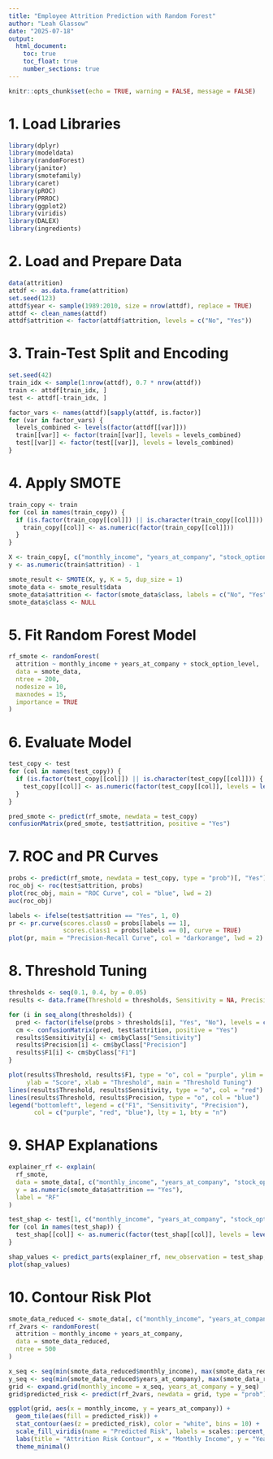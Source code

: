```yaml
---
title: "Employee Attrition Prediction with Random Forest"
author: "Leah Glassow"
date: "2025-07-18"
output:
  html_document:
    toc: true
    toc_float: true
    number_sections: true
---
```


```r
knitr::opts_chunk$set(echo = TRUE, warning = FALSE, message = FALSE)
```

# 1. Load Libraries
```r
library(dplyr)
library(modeldata)
library(randomForest)
library(janitor)
library(smotefamily)
library(caret)
library(pROC)
library(PRROC)
library(ggplot2)
library(viridis)
library(DALEX)
library(ingredients)
```

# 2. Load and Prepare Data
```r
data(attrition)
attdf <- as.data.frame(attrition)
set.seed(123)
attdf$year <- sample(1989:2010, size = nrow(attdf), replace = TRUE)
attdf <- clean_names(attdf)
attdf$attrition <- factor(attdf$attrition, levels = c("No", "Yes"))
```

# 3. Train-Test Split and Encoding
```r
set.seed(42)
train_idx <- sample(1:nrow(attdf), 0.7 * nrow(attdf))
train <- attdf[train_idx, ]
test <- attdf[-train_idx, ]

factor_vars <- names(attdf)[sapply(attdf, is.factor)]
for (var in factor_vars) {
  levels_combined <- levels(factor(attdf[[var]]))
  train[[var]] <- factor(train[[var]], levels = levels_combined)
  test[[var]] <- factor(test[[var]], levels = levels_combined)
}
```

# 4. Apply SMOTE
```r
train_copy <- train
for (col in names(train_copy)) {
  if (is.factor(train_copy[[col]]) || is.character(train_copy[[col]])) {
    train_copy[[col]] <- as.numeric(factor(train_copy[[col]]))
  }
}

X <- train_copy[, c("monthly_income", "years_at_company", "stock_option_level")]
y <- as.numeric(train$attrition) - 1

smote_result <- SMOTE(X, y, K = 5, dup_size = 1)
smote_data <- smote_result$data
smote_data$attrition <- factor(smote_data$class, labels = c("No", "Yes"))
smote_data$class <- NULL
```

# 5. Fit Random Forest Model
```r
rf_smote <- randomForest(
  attrition ~ monthly_income + years_at_company + stock_option_level,
  data = smote_data,
  ntree = 200,
  nodesize = 10,
  maxnodes = 15,
  importance = TRUE
)
```

# 6. Evaluate Model
```r
test_copy <- test
for (col in names(test_copy)) {
  if (is.factor(test_copy[[col]]) || is.character(test_copy[[col]])) {
    test_copy[[col]] <- as.numeric(factor(test_copy[[col]], levels = levels(factor(train[[col]]))))
  }
}

pred_smote <- predict(rf_smote, newdata = test_copy)
confusionMatrix(pred_smote, test$attrition, positive = "Yes")
```

# 7. ROC and PR Curves
```r
probs <- predict(rf_smote, newdata = test_copy, type = "prob")[, "Yes"]
roc_obj <- roc(test$attrition, probs)
plot(roc_obj, main = "ROC Curve", col = "blue", lwd = 2)
auc(roc_obj)

labels <- ifelse(test$attrition == "Yes", 1, 0)
pr <- pr.curve(scores.class0 = probs[labels == 1],
               scores.class1 = probs[labels == 0], curve = TRUE)
plot(pr, main = "Precision-Recall Curve", col = "darkorange", lwd = 2)
```

# 8. Threshold Tuning
```r
thresholds <- seq(0.1, 0.4, by = 0.05)
results <- data.frame(Threshold = thresholds, Sensitivity = NA, Precision = NA, F1 = NA)

for (i in seq_along(thresholds)) {
  pred <- factor(ifelse(probs > thresholds[i], "Yes", "No"), levels = c("No", "Yes"))
  cm <- confusionMatrix(pred, test$attrition, positive = "Yes")
  results$Sensitivity[i] <- cm$byClass["Sensitivity"]
  results$Precision[i] <- cm$byClass["Precision"]
  results$F1[i] <- cm$byClass["F1"]
}

plot(results$Threshold, results$F1, type = "o", col = "purple", ylim = c(0, 1),
     ylab = "Score", xlab = "Threshold", main = "Threshold Tuning")
lines(results$Threshold, results$Sensitivity, type = "o", col = "red")
lines(results$Threshold, results$Precision, type = "o", col = "blue")
legend("bottomleft", legend = c("F1", "Sensitivity", "Precision"),
       col = c("purple", "red", "blue"), lty = 1, bty = "n")
```

# 9. SHAP Explanations
```r
explainer_rf <- explain(
  rf_smote,
  data = smote_data[, c("monthly_income", "years_at_company", "stock_option_level")],
  y = as.numeric(smote_data$attrition == "Yes"),
  label = "RF"
)

test_shap <- test[1, c("monthly_income", "years_at_company", "stock_option_level")]
for (col in names(test_shap)) {
  test_shap[[col]] <- as.numeric(factor(test_shap[[col]], levels = levels(factor(train[[col]]))))
}

shap_values <- predict_parts(explainer_rf, new_observation = test_shap, type = "shap")
plot(shap_values)
```

# 10. Contour Risk Plot
```r
smote_data_reduced <- smote_data[, c("monthly_income", "years_at_company", "attrition")]
rf_2vars <- randomForest(
  attrition ~ monthly_income + years_at_company,
  data = smote_data_reduced,
  ntree = 500
)

x_seq <- seq(min(smote_data_reduced$monthly_income), max(smote_data_reduced$monthly_income), length.out = 100)
y_seq <- seq(min(smote_data_reduced$years_at_company), max(smote_data_reduced$years_at_company), length.out = 60)
grid <- expand.grid(monthly_income = x_seq, years_at_company = y_seq)
grid$predicted_risk <- predict(rf_2vars, newdata = grid, type = "prob")[, "Yes"]

ggplot(grid, aes(x = monthly_income, y = years_at_company)) +
  geom_tile(aes(fill = predicted_risk)) +
  stat_contour(aes(z = predicted_risk), color = "white", bins = 10) +
  scale_fill_viridis(name = "Predicted Risk", labels = scales::percent_format()) +
  labs(title = "Attrition Risk Contour", x = "Monthly Income", y = "Years at Company") +
  theme_minimal()
```
